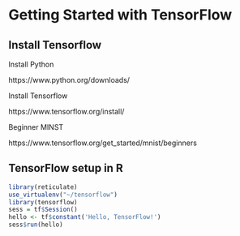 # Getting Started with TensorFlow

## Install Tensorflow

Install Python

https://www.python.org/downloads/

Install Tensorflow

https://www.tensorflow.org/install/

Beginner MINST

https://www.tensorflow.org/get_started/mnist/beginners

## TensorFlow setup in R
```r
library(reticulate)
use_virtualenv("~/tensorflow")
library(tensorflow)
sess = tf$Session()
hello <- tf$constant('Hello, TensorFlow!')
sess$run(hello)
```

